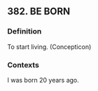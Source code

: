 ## 382. BE BORN
### Definition
To start living. (Concepticon)

### Contexts
I was born 20 years ago.

